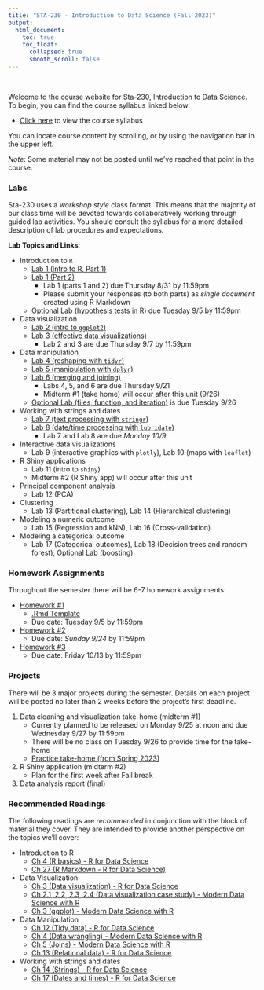 ```yaml
---
title: "STA-230 - Introduction to Data Science (Fall 2023)"
output:
  html_document:
    toc: true
    toc_float:
      collapsed: true
      smooth_scroll: false
---
```


$~$

Welcome to the course website for Sta-230, Introduction to Data Science. To begin, you can find the course syllabus linked below:

- [Click here](syllabus230f23.html) to view the course syllabus

You can locate course content by scrolling, or by using the navigation bar in the upper left.  

*Note*: Some material may not be posted until we've reached that point in the course.

### Labs

Sta-230 uses a *workshop style* class format. This means that the majority of our class time will be devoted towards collaboratively working through guided lab activities. You should consult the syllabus for a more detailed description of lab procedures and expectations.

**Lab Topics and Links**:

- Introduction to `R`
    - [Lab 1 (intro to R, Part 1)](s230f23/intro.html)
    - [Lab 1 (Part 2)](s230f23/intro2.html)
        - Lab 1 (parts 1 and 2) due Thursday 8/31 by 11:59pm
        - Please submit your responses (to both parts) as *single document* created using R Markdown
    - [Optional Lab (hypothesis tests in R)](s230f23/ht.html) due Tuesday 9/5 by 11:59pm
- Data visualization
    - [Lab 2 (intro to `ggplot2`)](s230f23/ggplot.html)
    - [Lab 3 (effective data visualizations)](s230f23/ggplot2.html)
        - Lab 2 and 3 are due Thursday 9/7 by 11:59pm
- Data manipulation
    - [Lab 4 (reshaping with `tidyr`)](s230f23/tidyr.html)
    - [Lab 5 (manipulation with `dplyr`)](s230f23/dplyr.html)
    - [Lab 6 (merging and joining)](s230f23/joins.html)
        - Labs 4, 5, and 6 are due Thursday 9/21
        - Midterm #1 (take home) will occur after this unit (9/26)
    - [Optional Lab (files, function, and iteration)](s230f23/files.html) is due Tuesday 9/26
- Working with strings and dates
    - [Lab 7 (text processing with `stringr`)](s230f23/strings.html)
    - [Lab 8 (date/time processing with `lubridate`)](s230f23/dates.html)
        - Lab 7 and Lab 8 are due *Monday 10/9*
- Interactive data visualizations
    - Lab 9 (interactive graphics with `plotly`), Lab 10 (maps with `leaflet`)
- R Shiny applications
    - Lab 11 (intro to `shiny`)
    - Midterm #2 (R Shiny app) will occur after this unit
- Principal component analysis
    - Lab 12 (PCA)
- Clustering
    - Lab 13 (Partitional clustering), Lab 14 (Hierarchical clustering)
- Modeling a numeric outcome
    - Lab 15 (Regression and kNN), Lab 16 (Cross-validation)
- Modeling a categorical outcome
    - Lab 17 (Categorical outcomes), Lab 18 (Decision trees and random forest), Optional Lab (boosting)

### Homework Assignments

Throughout the semester there will be 6-7 homework assignments:

- [Homework #1](s230f23/hw1.html)
    - [.Rmd Template](s230f23/hw1.zip)
    - Due date: Tuesday 9/5 by 11:59pm
- [Homework #2](s230f23/hw2.html)
    - Due date: *Sunday 9/24* by 11:59pm
- [Homework #3](s230f23/hw3.html)
    - Due date: Friday 10/13 by 11:59pm

### Projects

There will be 3 major projects during the semester. Details on each project will be posted no later than 2 weeks before the project's first deadline.

1. Data cleaning and visualization take-home (midterm #1)
    - Currently planned to be released on Monday 9/25 at noon and due Wednesday 9/27 by 11:59pm
    - There will be no class on Tuesday 9/26 to provide time for the take-home
    - [Practice take-home (from Spring 2023)](s230f23/takehome2.pdf)
2. R Shiny application (midterm #2)
    - Plan for the first week after Fall break
3. Data analysis report (final)

### Recommended Readings

The following readings are *recommended* in conjunction with the block of material they cover. They are intended to provide another perspective on the topics we'll cover:

- Introduction to R
    - [Ch 4 (R basics) - R for Data Science](https://r4ds.had.co.nz/workflow-basics.html)
    - [Ch 27 (R Markdown - R for Data Science)](https://r4ds.had.co.nz/r-markdown.html)
- Data Visualization
    - [Ch 3 (Data visualization) - R for Data Science](https://r4ds.had.co.nz/data-visualisation.html)
    - [Ch 2.1, 2.2, 2.3, 2.4 (Data visualization case study) - Modern Data Science with R](https://mdsr-book.github.io/mdsr2e/ch-vizI.html)
    - [Ch 3 (ggplot) - Modern Data Science with R](https://mdsr-book.github.io/mdsr2e/ch-vizII.html)
- Data Manipulation
    - [Ch 12 (Tidy data) - R for Data Science](https://r4ds.had.co.nz/tidy-data.html)
    - [Ch 4 (Data wrangling) - Modern Data Science with R](https://mdsr-book.github.io/mdsr2e/ch-dataI.html)
    - [Ch 5 (Joins) - Modern Data Science with R](https://mdsr-book.github.io/mdsr2e/ch-join.html)
    - [Ch 13 (Relational data) - R for Data Science](https://r4ds.had.co.nz/relational-data.html)   
- Working with strings and dates
    - [Ch 14 (Strings) - R for Data Science](https://r4ds.had.co.nz/strings.html)     
    - [Ch 17 (Dates and times) - R for Data Science](https://r4ds.had.co.nz/dates-and-times.html)

